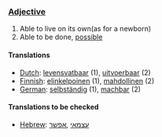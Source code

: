 ===[[Adjective]]===
# Able to live on its own(as for a newborn)
# Able to be done, [[possible]]

====Translations====
*[[Dutch]]: [[levensvatbaar]] (1), [[uitvoerbaar]] (2)
*[[Finnish]]: [[elinkelpoinen]] (1), [[mahdollinen]] (2)
*[[German]]: [[selbständig]] (1), [[machbar]] (2)


====Translations to be checked====
*[[Hebrew]]: [[עצמאי]] ,[[אפשר]]